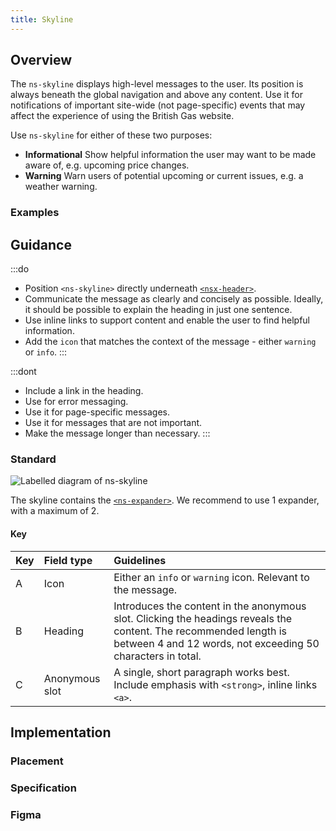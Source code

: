 ```yaml
---
title: Skyline
---
```





## Overview

<CompDetails name={componentName} />

The `ns-skyline` displays high-level messages to the user. Its position is always beneath the global navigation and above any content. Use it for notifications of important site-wide (not page-specific) events that may affect the experience of using the British Gas website.

Use `ns-skyline` for either of these two purposes:
- **Informational**
Show helpful information the user may want to be made aware of, e.g. upcoming price changes.
- **Warning**
Warn users of potential upcoming or current issues, e.g. a weather warning.

### Examples

<ExampleViewer type="standard" />

## Guidance

:::do
- Position `<ns-skyline>` directly underneath [`<nsx-header>`](/components/nsx-header).
- Communicate the message as clearly and concisely as possible. Ideally, it should be possible to explain the heading in just one sentence.
- Use inline links to support content and enable the user to find helpful information.
- Add the `icon` that matches the context of the message - either `warning` or `info`.
:::

:::dont
- Include a link in the heading.
- Use for error messaging.
- Use it for page-specific messages.
- Use it for messages that are not important.
- Make the message longer than necessary.
:::

### Standard

![Labelled diagram of ns-skyline](@assets/components/ns-skyline/guidance.webp)

The skyline contains the [`<ns-expander>`](/components/ns-expander). We recommend to use 1 expander, with a maximum of 2.

#### Key

| Key | Field type | Guidelines |
| :--- | :--- | :--- |
| <span class="marker">A</span> | Icon | Either an `info` or `warning` icon. Relevant to the message. |
| <span class="marker">B</span> | Heading | Introduces the content in the anonymous slot. Clicking the headings reveals the content. The recommended length is between 4 and 12 words, not exceeding 50 characters in total. |
| <span class="marker">C</span> | Anonymous slot | A single, short paragraph works best. Include emphasis with `<strong>`, inline links `<a>`. |

## Implementation

### Placement

<Placement name={componentName} />

### Specification

<Specification name={componentName} />

### Figma

<Figma name={componentName} />
